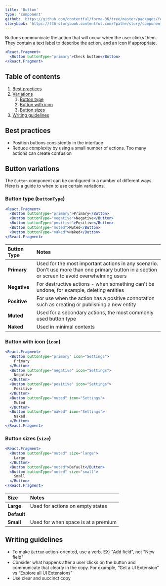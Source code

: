 ```yaml
---
title: 'Button'
type: 'component'
github: 'https://github.com/contentful/forma-36/tree/master/packages/forma-36-react-components/src/components/Button'
storybook: 'https://f36-storybook.contentful.com/?path=/story/components-button--button'
---
```


Buttons communicate the action that will occur when the user clicks them. They contain a text label to describe the action, and an icon if appropriate.

```jsx
<React.Fragment>
  <Button buttonType="primary">Check button</Button>
</React.Fragment>
```

## Table of contents

1. [Best practices](#best-practices)
2. [Variations](#variations)
   1. [Button type](#button-type)
   2. [Button with icon](#button-with-icon)
   3. [Button sizes](#button-sizes)
3. [Writing guidelines](#writing-guidelines)

## Best practices <a name="best-practices" />

- Position buttons consistently in the interface
- Reduce complexity by using a small number of actions. Too many actions can create confusion

## Button variations <a name="variations" />

The `Button` component can be configured in a number of different ways. Here is a guide to when to use certain variations.

### Button type (`buttonType`) <a name="button-type" />

```jsx
<React.Fragment>
  <Button buttonType="primary">Primary</Button>
  <Button buttonType="negative">Negative</Button>
  <Button buttonType="positive">Positive</Button>
  <Button buttonType="muted">Muted</Button>
  <Button buttonType="naked">Naked</Button>
</React.Fragment>
```

| Button Type  | Notes                                                                                                                                          |
| :----------- | :--------------------------------------------------------------------------------------------------------------------------------------------- |
| **Primary**  | Used for the most important actions in any scenario. Don’t use more than one primary button in a section or screen to avoid overwhelming users |
| **Negative** | For destructive actions - when something can't be undone, for example, deleting entities                                                       |
| **Positive** | For use when the action has a positive connotation such as creating or publishing a new entity                                                 |
| **Muted**    | Used for a secondary actions, the most commonly used button type                                                                               |
| **Naked**    | Used in minimal contexts                                                                                                                       |

### Button with icon (`icon`) <a name="button-with-icon" />

```jsx
<React.Fragment>
  <Button buttonType="primary" icon="Settings">
    Primary
  </Button>
  <Button buttonType="negative" icon="Settings">
    Negative
  </Button>
  <Button buttonType="positive" icon="Settings">
    Positive
  </Button>
  <Button buttonType="muted" icon="Settings">
    Muted
  </Button>
  <Button buttonType="naked" icon="Settings">
    Naked
  </Button>
</React.Fragment>
```

### Button sizes (`size`) <a name="button-sizes" />

```jsx
<React.Fragment>
  <Button buttonType="muted" size="large">
    Large
  </Button>
  <Button buttonType="muted">Default</Button>
  <Button buttonType="muted" size="small">
    Small
  </Button>
</React.Fragment>
```

| Size        | Notes                               |
| :---------- | :---------------------------------- |
| **Large**   | Used for actions on empty states    |
| **Default** |                                     |
| **Small**   | Used for when space is at a premium |

## Writing guidelines <a name="writing-guidelines" />

- To make `Button` action-oriented, use a verb. EX: "Add field", not "New field"
- Consider what happens after a user clicks on the button and communicate that clearly in the copy. For example, “Get a UI Extension” vs “Explore all UI Extensions”
- Use clear and succinct copy
